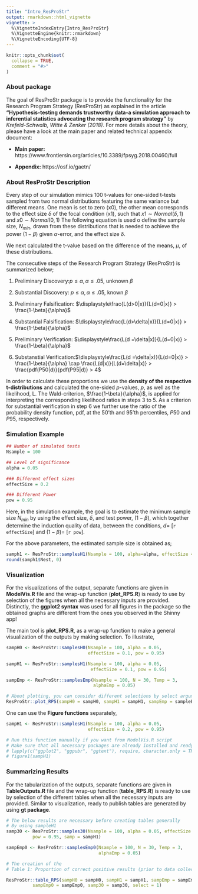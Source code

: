 ```yaml
---
title: "Intro_ResProStr"
output: rmarkdown::html_vignette
vignette: >
  %\VignetteIndexEntry{Intro_ResProStr}
  %\VignetteEngine{knitr::rmarkdown}
  %\VignetteEncoding{UTF-8}
---
```


```r
knitr::opts_chunk$set(
  collapse = TRUE,
  comment = "#>"
)
```

### About package

The goal of ResProStr package is to provide the functionality for the Research Program Strategy (ResProStr) as explained in the article **"Hypothesis-testing demands trustworthy data-a simulation approach to inferential statistics advocating the research program strategy"** by *Krefeld-Schwalb, Witte & Zenker (2018)*. For more details about the theory, please have a look at the main paper and related technical appendix document: 

- **Main paper:** https://www.frontiersin.org/articles/10.3389/fpsyg.2018.00460/full

- **Appendix:** https://osf.io/gaetn/

### About ResProStr Description

Every step of our simulation mimics 100 t-values for one-sided t-tests sampled from two normal distributions featuring the same variance but different means. One mean is set to zero (x0), the other mean corresponds to the effect size $\delta$ of the focal condition (x1), such that $\displaystyle x1\sim Normal(\delta,1)$ and 
$\displaystyle x0\sim Normal(0,1)$ The following equation is used o define the sample size, $N_{min}$, drawn from these distributions that is needed to achieve the power $(1-\beta)$ given $\alpha$-error, and the effect size $\delta$.

\begin{equation} N = (z(1-\alpha)+z(1-\beta))^2/(\delta/\sqrt(2))^2 \end{equation}
We next calculated the t-value based on the difference of the means, $\mu$, of these distributions. 

\begin{equation} \displaystyle t = (\mu_{x1}-\mu_{x0})/\sqrt{2/n}\end{equation}

The consecutive steps of the Research Program Strategy (ResProStr) is summarized below; 

1. Preliminary Discovery:$p \leq \alpha, \alpha \leq .05$,  unknown $\beta$

2. Substantial Discovery: $p \leq \alpha,\alpha \leq .05$,  known $\beta$

3. Preliminary Falsification: $\displaystyle\frac{L(d>0|x)}{L(d=0|x)} > \frac{1-\beta}{\alpha}$ 

4. Substantial Falsification: $\displaystyle\frac{L(d>\delta|x)}{L(d=0|x)} > \frac{1-\beta}{\alpha}$

5. Preliminary Verification: $\displaystyle\frac{L(d =\delta|x)}{L(d=0|x)} > \frac{1-\beta}{\alpha}$

6. Substanstial Verification:$\displaystyle\frac{L(d =\delta|x)}{L(d=0|x)} > \frac{1-\beta}{\alpha} \cap \frac{L(d|x)}{L(d=\delta|x)} > \frac{pdf(P50|d)}{pdf(P95|d)} > 4$

In order to calculate these proportions we use the **density of the respective t-distributions** and calculated the one-sided *p*-values, *p*, as well as the likelihood, L. The Wald-criterion, $\frac{1-\beta}{\alpha}$, is applied for interpreting the corresponding likelihood ratios in steps 3 to 5. As a criterion for substantial verification in step 6 we further use the ratio of the probability density function, pdf, at the $50$'th and $95$'th percentiles, $P50$ and $P95$, respectively.

### Simulation Example 

```r
## Number of simulated tests
Nsample = 100

## Level of significance
alpha = 0.05

### Different effect sizes
effectSize = 0.2

### Different Power
pow = 0.95
```

Here, in the simulation example, the goal is to estimate the minimum sample size $N_{min}$ by using the effect size, $\delta$, and test power, $(1-\beta)$, which together determine the induction quality of data, between the conditions, $d=$ [`r effectSize`] and $(1-\beta)=$ [`r pow`]. 

For the above parameters, the estimated sample size is obtained as;

```r
samph1 <- ResProStr::samplesH1(Nsample = 100, alpha=alpha, effectSize = effectSize, pow = pow)
round(samph1$Nest, 0)
```

### Visualization

For the visualizations of the output, separate functions are given in **ModelVis.R** file and the wrap-up function (**plot_RPS.R**) is ready to use by selection of the figures when all the necessary inputs are provided. Distinctly, the **ggplot2 syntax** was used for all figures in the package so the obtained graphs are different from the ones you observed in the Shinny app!

The main tool is **plot_RPS.R**, as a wrap-up function to make a general visualization of the outputs by making selection. To illustrate,

```r
sampH0 <- ResProStr::samplesH0(Nsample = 100, alpha = 0.05, 
                               effectSize = 0.1, pow = 0.95)

sampH1 <- ResProStr::samplesH1(Nsample = 100, alpha = 0.05, 
                                effectSize = 0.1, pow = 0.95)

sampEmp <- ResProStr::samplesEmp(Nsample = 100, N = 30, Temp = 3, 
                                 alphaEmp = 0.05)

# About plotting, you can consider different selections by select argumen
ResProStr::plot_RPS(sampH0 = sampH0, sampH1 = sampH1, sampEmp = sampleEmp, select = 1)
```

One can use the **Figure functions** separately,

```r
sampH1 <- ResProStr::samplesH1(Nsample = 100, alpha = 0.05, 
                               effectSize = 0.2, pow = 0.95)

# Run this function manually if you want from ModelVis.R script
# Make sure that all necessary packages are already installed and ready to use 
# lapply(c("ggplot2", "ggpubr", "ggtext"), require, character.only = TRUE)
# figure1(sampH1)
```

### Summarizing Results

For the tabularization of the outputs, separate functions are given in 
**TableOutputs.R** file and the wrap-up function (**table_RPS.R**) is ready to use by selection of the different tables when all the necessary inputs are provided. Similar to visualization, ready to publish tables are generated by using **gt package**. 

```r
# The below results are necessary before creating tables generally
# By using sampleH1
samp30 <- ResProStr::samples30(Nsample = 100, alpha = 0.05, effectSize = 0.2,
          pow = 0.95, samp = sampH1)

sampEmp0 <- ResProStr::samplesEmp0(Nsample = 100, N = 30, Temp = 3, 
                                   alphaEmp = 0.05)

# The creation of the 
# Table 1: Proportion of correct positive results (prior to data collection)

ResProStr::table_RPS(sampH0 = sampH0, sampH1 = sampH1, sampEmp = sampEmp,
          sampEmp0 = sampEmp0, samp30 = samp30, select = 1)
```
